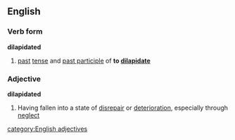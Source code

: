 ==English==

===Verb form===
'''dilapidated'''
# [[past]] [[tense]] and [[past participle]] of '''to [[dilapidate]]'''
===Adjective===
'''dilapidated'''
# Having fallen into a state of [[disrepair]] or [[deterioration]], especially through [[neglect]]
[[category:English adjectives]]